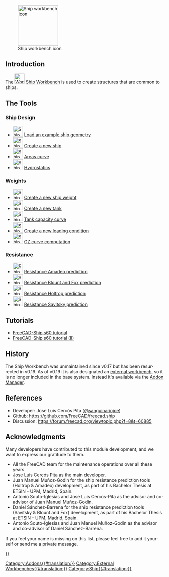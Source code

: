 <languages/>

<div lang="en" dir="ltr" class="mw-content-ltr">
[[Image:Workbench_Ship.svg|thumb|128px|Ship workbench icon]]
</div>

{{TOCright}}

<div lang="en" dir="ltr" class="mw-content-ltr">
== Introduction ==
</div>

<div lang="en" dir="ltr" class="mw-content-ltr">
The [[Image:Workbench_Ship.svg|32px]] [[Ship_Workbench|Ship Workbench]] is used to create structures that are common to ships.
</div>

<div lang="en" dir="ltr" class="mw-content-ltr">
== The Tools ==
</div>

<div lang="en" dir="ltr" class="mw-content-ltr">
===Ship Design===
</div>

<div lang="en" dir="ltr" class="mw-content-ltr">
* [[Image:Ship_LoadExample.svg|32px]] [[Ship_LoadExample|Load an example ship geometry]]
* [[Image:Ship_CreateShip.svg|32px]] [[Ship_CreateShip|Create a new ship]]
* [[Image:Ship_AreasCurve.svg|32px]] [[Ship_AreasCurve|Areas curve]]
* [[Image:Ship_Hydrostatics.svg|32px]] [[Ship_Hydrostatics|Hydrostatics]]
</div>

<div lang="en" dir="ltr" class="mw-content-ltr">
===Weights===
</div>

<div lang="en" dir="ltr" class="mw-content-ltr">
* [[Image:Ship_Weight.svg|32px]] [[Ship_Weight|Create a new ship weight]]
* [[Image:Ship_Tank.svg|32px]] [[Ship_Tank|Create a new tank]]
* [[Image:Ship_Capacity.svg|32px]] [[Ship_Capacity|Tank capacity curve]]
* [[Image:Ship_LoadCondition.svg|32px]] [[Ship_LoadCondition|Create a new loading condition]]
* [[Image:Ship_GZ.svg|32px]] [[Ship_GZ|GZ curve computation]]
</div>

<div lang="en" dir="ltr" class="mw-content-ltr">
===Resistance===
</div>

<div lang="en" dir="ltr" class="mw-content-ltr">
* [[Image:Ship_ResistanceAmadeo.svg|32px]] [[Ship_ResistanceAmadeo|Resistance Amadeo prediction]]
* [[Image:Ship_ResistanceBlountFox.svg|32px]] [[Ship_ResistanceBlountFox|Resistance Blount and Fox prediction]]
* [[Image:Ship_ResistanceHoltrop.svg|32px]] [[Ship_ResistanceHoltrop|Resistance Holtrop prediction]]
* [[Image:Ship_ResistanceSavitsky.svg|32px]] [[Ship_ResistanceSavitsky|Resistance Savitsky prediction]]
</div>

<div lang="en" dir="ltr" class="mw-content-ltr">
==Tutorials==
</div>

<div lang="en" dir="ltr" class="mw-content-ltr">
* [[FreeCAD-Ship_s60_tutorial|FreeCAD-Ship s60 tutorial]]
* [[FreeCAD-Ship_s60_tutorial_(II)|FreeCAD-Ship s60 tutorial (II)]]
</div>

<div lang="en" dir="ltr" class="mw-content-ltr">
==History==
</div>

<div lang="en" dir="ltr" class="mw-content-ltr">
The Ship Workbench was unmaintained since v0.17 but has been resurrected in v0.19. As of v0.19 it is also designated an [[External_workbenches|external workbench]], so it is no longer included in the base system. Instead it's available via the [[Std_AddonMgr|Addon Manager]].
</div>

<div lang="en" dir="ltr" class="mw-content-ltr">
==References==
</div>

<div lang="en" dir="ltr" class="mw-content-ltr">
* Developer: Jose Luis Cercós Pita ([https://github.com/sanguinariojoe @sanguinariojoe])
* Github: https://github.com/FreeCAD/freecad.ship
* Discussion: https://forum.freecad.org/viewtopic.php?f=8&t=60885
</div>

<div lang="en" dir="ltr" class="mw-content-ltr">
==Acknowledgments==
</div>

<div lang="en" dir="ltr" class="mw-content-ltr">
Many developers have contributed to this module development, and we want to express our gratitude to them.
</div>

<div lang="en" dir="ltr" class="mw-content-ltr">
* All the FreeCAD team for the maintenance operations over all these years.
* Jose Luis Cercós Pita as the main developer.
* Juan Manuel Muñoz-Godin for the ship resistance prediction tools (Holtrop & Amadeo) development, as part of his Bachelor Thesis at ETSIN - UPM, Madrid, Spain.
* Antonio Souto-Iglesias and Jose Luis Cercos-Pita as the advisor and co-advisor of Juan Manuel Muñoz-Godin.
* Daniel Sánchez-Barrena for the ship resistance prediction tools (Savitsky & Blount and Fox) development, as part of his Bachelor Thesis at ETSIN - UPM, Madrid, Spain.
* Antonio Souto-Iglesias and Juan Manuel Muñoz-Godin as the advisor and co-advisor of Daniel Sánchez-Barrena.
</div>

<div lang="en" dir="ltr" class="mw-content-ltr">
If you feel your name is missing on this list, please feel free to add it yourself or send me a private message.
</div>


{{Userdocnavi{{#translation:}}}}
[[Category:Addons{{#translation:}}]]
[[Category:External Workbenches{{#translation:}}]]
[[Category:Ship{{#translation:}}]]